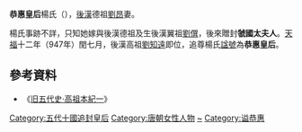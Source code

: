 '''恭惠皇后'''楊氏（{{bd|？||？|catIdx=H}}），[[後漢|後漢]]德祖[[劉昂_(後漢)|劉昂]]妻。

楊氏事跡不詳，只知她嫁與後漢德祖及生後漢翼祖[[劉僎|劉僎]]，後來贈封'''虢國太夫人'''。[[天福_(后晋)|天福]]十二年（947年）閏七月，後漢高祖[[劉知遠|劉知遠]]即位，追尊楊氏[[諡號|諡號]]為'''恭惠皇后'''。

==參考資料==
*《[[s:舊五代史/卷99|旧五代史·高祖本紀一]]》

{{五代皇后}}

{{DEFAULTSORT:Y}}
[[Category:五代十國追封皇后|Category:五代十國追封皇后]]
[[Category:唐朝女性人物|Category:唐朝女性人物]]
[[Category:杨姓|~]]
[[Category:谥恭惠|Category:谥恭惠]]